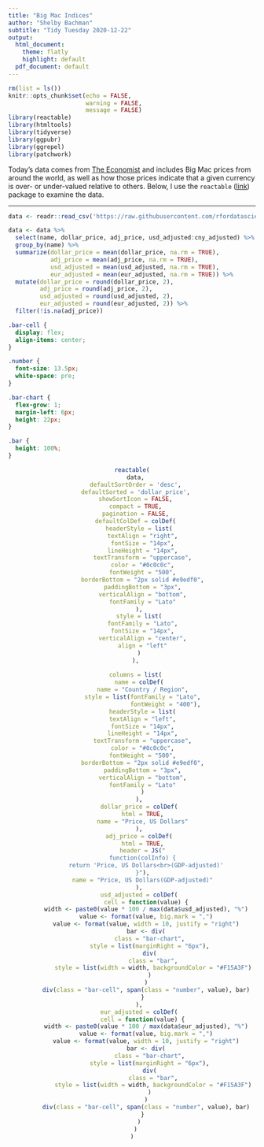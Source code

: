 ```yaml
---
title: "Big Mac Indices"
author: "Shelby Bachman"
subtitle: "Tidy Tuesday 2020-12-22"
output:
  html_document:
    theme: flatly
    highlight: default
  pdf_document: default
---
```


```r

rm(list = ls())
knitr::opts_chunk$set(echo = FALSE,
                      warning = FALSE,
                      message = FALSE)
library(reactable)
library(htmltools)
library(tidyverse)
library(ggpubr)
library(ggrepel)
library(patchwork)

```

Today's data comes from [The Economist](https://github.com/TheEconomist/big-mac-data) and includes Big Mac prices from around the world, as well as how those prices indicate that a given currency is over- or under-valued relative to others. Below, I use the `reactable` ([link](https://glin.github.io/reactable/index.html)) package to examine the data.

<hr>

```r

data <- readr::read_csv('https://raw.githubusercontent.com/rfordatascience/tidytuesday/master/data/2020/2020-12-22/big-mac.csv')

data <- data %>%
  select(name, dollar_price, adj_price, usd_adjusted:cny_adjusted) %>%
  group_by(name) %>%
  summarize(dollar_price = mean(dollar_price, na.rm = TRUE),
            adj_price = mean(adj_price, na.rm = TRUE),
            usd_adjusted = mean(usd_adjusted, na.rm = TRUE),
            eur_adjusted = mean(eur_adjusted, na.rm = TRUE)) %>%
  mutate(dollar_price = round(dollar_price, 2),
         adj_price = round(adj_price, 2),
         usd_adjusted = round(usd_adjusted, 2),
         eur_adjusted = round(eur_adjusted, 2)) %>%
  filter(!is.na(adj_price))

```

```css

.bar-cell {
  display: flex;
  align-items: center;
}

.number {
  font-size: 13.5px;
  white-space: pre;
}

.bar-chart {
  flex-grow: 1;
  margin-left: 6px;
  height: 22px;
}

.bar {
  height: 100%;
}

```


<center>

```r

reactable(
  data,
  defaultSortOrder = 'desc',
  defaultSorted = 'dollar_price',
  showSortIcon = FALSE,
  compact = TRUE,
  pagination = FALSE,
  defaultColDef = colDef(
    headerStyle = list(
      textAlign = "right",
      fontSize = "14px",
      lineHeight = "14px",
      textTransform = "uppercase",
      color = "#0c0c0c",
      fontWeight = "500",
      borderBottom = "2px solid #e9edf0",
      paddingBottom = "3px",
      verticalAlign = "bottom",
      fontFamily = "Lato"
    ),
    style = list(
      fontFamily = "Lato",
      fontSize = "14px",
      verticalAlign = "center",
      align = "left"
    )
  ),
  
  columns = list(
    name = colDef(
      name = "Country / Region",
      style = list(fontFamily = "Lato",
                   fontWeight = "400"),
      headerStyle = list(
      textAlign = "left",
      fontSize = "14px",
      lineHeight = "14px",
      textTransform = "uppercase",
      color = "#0c0c0c",
      fontWeight = "500",
      borderBottom = "2px solid #e9edf0",
      paddingBottom = "3px",
      verticalAlign = "bottom",
      fontFamily = "Lato"
      )
    ),
    dollar_price = colDef(
      html = TRUE,
      name = "Price, US Dollars"
    ),
    adj_price = colDef(
      html = TRUE,
      header = JS("
      function(colInfo) {
        return 'Price, US Dollars<br>(GDP-adjusted)'
      }"),
      name = "Price, US Dollars(GDP-adjusted)"
    ),
    usd_adjusted = colDef(
        cell = function(value) {
        width <- paste0(value * 100 / max(data$usd_adjusted), "%")
        value <- format(value, big.mark = ",")
        value <- format(value, width = 10, justify = "right")
        bar <- div(
          class = "bar-chart",
          style = list(marginRight = "6px"),
          div(
            class = "bar",
            style = list(width = width, backgroundColor = "#F15A3F")
          )
        )
        div(class = "bar-cell", span(class = "number", value), bar)
      }
    ),
    eur_adjusted = colDef(
      cell = function(value) {
        width <- paste0(value * 100 / max(data$eur_adjusted), "%")
        value <- format(value, big.mark = ",")
        value <- format(value, width = 10, justify = "right")
        bar <- div(
          class = "bar-chart",
          style = list(marginRight = "6px"),
          div(
            class = "bar",
            style = list(width = width, backgroundColor = "#F15A3F")
          )
        )
        div(class = "bar-cell", span(class = "number", value), bar)
      }
    )
  )
)

```
